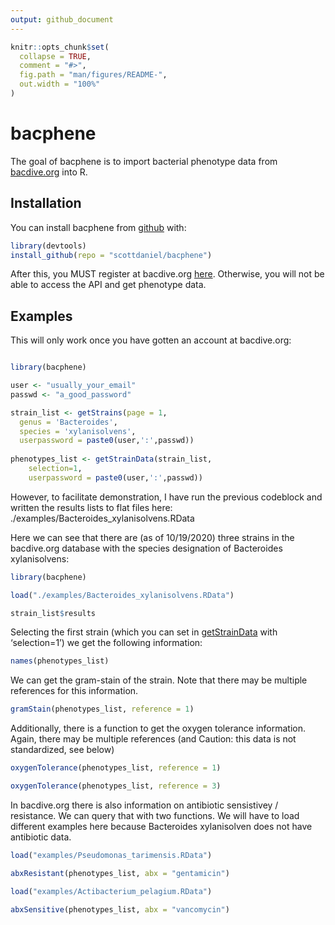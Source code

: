 ```yaml
---
output: github_document
---
```


<!-- README.md is generated from README.Rmd. Please edit that file -->

```r
knitr::opts_chunk$set(
  collapse = TRUE,
  comment = "#>",
  fig.path = "man/figures/README-",
  out.width = "100%"
)
```

# bacphene

<!-- badges: start -->
<!-- badges: end -->

The goal of bacphene is to import bacterial phenotype data from [bacdive.org](https://bacdive.dsmz.de/) into R.

## Installation

You can install bacphene from [github](https://github.com/scottdaniel/bacphene) with:

``` r
library(devtools)
install_github(repo = "scottdaniel/bacphene")
```

After this, you MUST register at bacdive.org [here](https://bacdive.dsmz.de/api/bacdive/registration/register/). Otherwise, you will not be able to access the API and get phenotype data. 

## Examples

This will only work once you have gotten an account at bacdive.org:

``` r

library(bacphene)

user <- "usually_your_email"
passwd <- "a_good_password"

strain_list <- getStrains(page = 1, 
  genus = 'Bacteroides', 
  species = 'xylanisolvens', 
  userpassword = paste0(user,':',passwd))
  
phenotypes_list <- getStrainData(strain_list,
    selection=1,
    userpassword = paste0(user,':',passwd))

```

However, to facilitate demonstration, I have run the previous codeblock and written the results lists to flat files here:
./examples/Bacteroides_xylanisolvens.RData

Here we can see that there are (as of 10/19/2020) three strains in the bacdive.org database with the species designation of Bacteroides xylanisolvens:


```r

library(bacphene)

load("./examples/Bacteroides_xylanisolvens.RData")

strain_list$results

```

Selecting the first strain (which you can set in [getStrainData](https://github.com/scottdaniel/bacphene/blob/master/R/bacPhene.R) with 'selection=1') we get the following information:

```r

names(phenotypes_list)

```

We can get the gram-stain of the strain. Note that there may be multiple references for this information.

```r

gramStain(phenotypes_list, reference = 1)

```

Additionally, there is a function to get the oxygen tolerance information. Again, there may be multiple references (and Caution: this data is not standardized, see below)

```r

oxygenTolerance(phenotypes_list, reference = 1)

oxygenTolerance(phenotypes_list, reference = 3)

```

In bacdive.org there is also information on antibiotic sensistivey / resistance. We can query that with two functions. We will have to load different examples here because Bacteroides xylanisolven does not have antibiotic data.

```r

load("examples/Pseudomonas_tarimensis.RData")

abxResistant(phenotypes_list, abx = "gentamicin")

```

```r

load("examples/Actibacterium_pelagium.RData")

abxSensitive(phenotypes_list, abx = "vancomycin")

```


